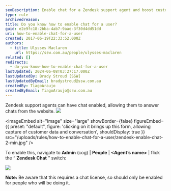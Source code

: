```yaml
---
seoDescription: Enable chat for a Zendesk support agent and boost customer engagement with seamless online conversations.
type: rule
archivedreason:
title: Do you know how to enable chat for a user?
guid: e2e9fc18-2bba-4ab7-9aae-3f30d4dd51dd
uri: how-to-enable-chat-for-a-user
created: 2017-06-19T22:33:52.000Z
authors:
  - title: Ulysses Maclaren
    url: https://ssw.com.au/people/ulysses-maclaren
related: []
redirects:
  - do-you-know-how-to-enable-chat-for-a-user
lastUpdated: 2024-06-08T03:27:17.000Z
lastUpdatedBy: Brady Stroud [SSW]
lastUpdatedByEmail: bradystroud@ssw.com.au
createdBy: TiagoAraujo
createdByEmail: TiagoAraujo@ssw.com.au
---
```


Zendesk support agents can have chat enabled, allowing them to answer chats from the website.
![](/uploads/rules/how-to-enable-chat-for-a-user/zendesk-enable-chat-1-min.jpg)


<imageEmbed
  alt="Image"
  size="large"
  showBorder={false}
  figureEmbed={{
    preset: "default",
    figure: 'clicking on it brings up this form, allowing capture of customer data and conversation',
    shouldDisplay: true
  }}
  src="/uploads/rules/how-to-enable-chat-for-a-user/zendesk-enable-chat-2-min.jpg"
/>

To enable this, navigate to **Admin** (cog) | **People** | **&lt;Agent’s name&gt;** | flick the “ **Zendesk Chat** ” switch:

![](/uploads/rules/how-to-enable-chat-for-a-user/zendesk-enable-chat-3-min.jpg)

**Note:** Be aware that this requires a chat license, so should only be enabled for people who will be doing it.

